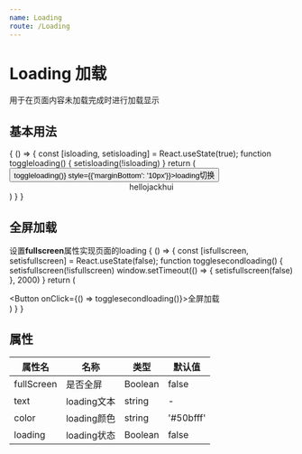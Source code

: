 ```yaml
---
name: Loading
route: /Loading
---
```



# Loading 加载
用于在页面内容未加载完成时进行加载显示


## 基本用法
<Playground>
  {
    () => {
      const [isloading, setisloading] = React.useState(true);
      function toggleloading() {
        setisloading(!isloading)
      }
      return (
        <div style={{'padding': '8px'}}>
          <Button onClick={() => toggleloading()} style={{'marginBottom': '10px'}}>loading切换</Button>
          <Loading loading={isloading} color={'purple'} text={'loading'}>
            <div style={{'width': '100%', 'height': '200px', 'border': '1px solid #dddddd'}}>
              <center style={{'position': 'relative', 'top': '90px'}}>hellojackhui</center>
            </div>
          </Loading>
        </div>
      )
    }
  }
</Playground>


## 全屏加载
设置**fullscreen**属性实现页面的loading
<Playground>
  {
    () => {
      const [isfullscreen, setisfullscreen] = React.useState(false);
      function togglesecondloading() {
        setisfullscreen(!isfullscreen)
        window.setTimeout(() => {
            setisfullscreen(false)
        }, 2000)
      }
      return (
        <div>
            <Button onClick={() => togglesecondloading()}>全屏加载</Button>
            <Loading loading={isfullscreen} fullScreen={isfullscreen}>
            </Loading>
        </div>
      )
    }
  }
</Playground>


## 属性

属性名|名称|类型|默认值
----|---|---|---
fullScreen|是否全屏|Boolean|false
text|loading文本|string|-
color|loading颜色|string|'#50bfff'
loading|loading状态|Boolean|false
